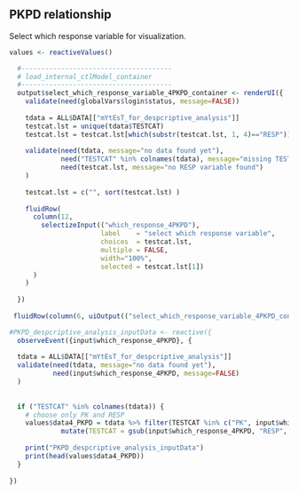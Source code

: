 
## PKPD relationship  <a name="run_sim"></a>

 
Select which response variable for visualization. 


```r
values <- reactiveValues()
```

```r
  
  #--------------------------------------  
  # load_internal_ctlModel_container
  #-------------------------------------- 
  output$select_which_response_variable_4PKPD_container <- renderUI({
    validate(need(globalVars$login$status, message=FALSE)) 
    
    tdata = ALL$DATA[["mYtEsT_for_despcriptive_analysis"]] 
    testcat.lst = unique(tdata$TESTCAT)
    testcat.lst = testcat.lst[which(substr(testcat.lst, 1, 4)=="RESP")]
   
    validate(need(tdata, message="no data found yet"), 
             need("TESTCAT" %in% colnames(tdata), message="missing TESTCAT variable"), 
             need(testcat.lst, message="no RESP variable found")
    )
   
    testcat.lst = c("", sort(testcat.lst) )
    
    fluidRow(
      column(12, 
        selectizeInput(("which_response_4PKPD"), 
                       label    = "select which response variable", 
                       choices  = testcat.lst, 
                       multiple = FALSE,
                       width="100%", 
                       selected = testcat.lst[1])
      )
    )
    
  })
  
 fluidRow(column(6, uiOutput(("select_which_response_variable_4PKPD_container"))))


```




```r
 
    
#PKPD_despcriptive_analysis_inputData <- reactive({
  observeEvent({input$which_response_4PKPD}, {
               
  tdata = ALL$DATA[["mYtEsT_for_despcriptive_analysis"]] 
  validate(need(tdata, message="no data found yet"), 
           need(input$which_response_4PKPD, message=FALSE)
  )
  
 
  if ("TESTCAT" %in% colnames(tdata)) {
    # choose only PK and RESP
    values$data4_PKPD = tdata %>% filter(TESTCAT %in% c("PK", input$which_response_4PKPD)) %>% 
             mutate(TESTCAT = gsub(input$which_response_4PKPD, "RESP", TESTCAT, fix=TRUE))
    
    print("PKPD_despcriptive_analysis_inputData")
    print(head(values$data4_PKPD))
  }
    
})
```



 

 